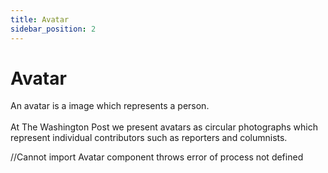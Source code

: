 ```yaml
---
title: Avatar
sidebar_position: 2
---
```



# Avatar

<!-- Description of component -->
<p className="font-xs font-light font--subhead">
An avatar is a image which represents a person. 
<br/>
<br/>
At The Washington Post we present avatars as  circular photographs which represent individual contributors such as reporters and columnists.
</p>

<!-- Live Example of component import live component above-->

<Container>
    //Cannot import Avatar component throws error of process not defined
</Container>

<!-- Tabs between design & implementation change path if -->
<Tabs isDesignDoc={true} relatedUrl="dev/uncategorized/avatar"/>
